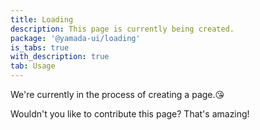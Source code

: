 ```yaml
---
title: Loading
description: This page is currently being created.
package: '@yamada-ui/loading'
is_tabs: true
with_description: true
tab: Usage
---
```


We're currently in the process of creating a page.😘

Wouldn't you like to contribute this page? That's amazing!
